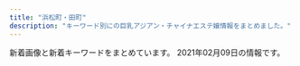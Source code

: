 ```yaml
---
title: "浜松町・田町"
description: "キーワード別にの巨乳アジアン・チャイナエステ嬢情報をまとめました。"
---
```


新着画像と新着キーワードをまとめています。
2021年02月09日の情報です。

<DmmAffiliateIns />
<KeywordTable
  shops={
    [
    {
        "img_links": [
            "http://tamachi-en.link/images/top.jpg",
            "http://tamachi-en.link/images/g4.jpg",
            "http://tamachi-en.link/images/g0.jpg",
            "http://tamachi-en.link/images/mobile.png",
            "http://tamachi-en.link/images/g3.jpg",
            "http://tamachi-en.link/images/new1.jpg",
            "http://tamachi-en.link/images/zi_link.png",
            "http://tamachi-en.link/images/g5.jpg",
            "http://tamachi-en.link/images/g1.jpg",
            "http://tamachi-en.link/images/zi_staff.png",
            "http://tamachi-en.link/images/g2.jpg",
            "http://tamachi-en.link/images/g6.jpg",
            "http://tamachi-en.link/images/g8.jpg"
        ],
        "name": "\u7e01",
        "keywords": {
            "C": 15
        },
        "station": "JR\u7530\u753a\u99c5\u6771\u53e3",
        "url": "http://tamachi-en.link/"
    },
    {
        "name": "\u3057\u3042\u308f\u305b\uff5eSHIAWASE\uff5e",
        "url": "http://shiawase.mssg.jp/",
        "img_links": [
            "http://shiawase.mssg.jp/images/system/syatem_301.jpg",
            "http://shiawase.mssg.jp/images/staff_image/staff_d05a.jpg",
            "http://shiawase.mssg.jp/images/staff/sta_010.jpg",
            "http://shiawase.mssg.jp/images/staff_one/staff_one_04.jpg",
            "http://shiawase.mssg.jp/images/staff/sta_0z8.jpg",
            "http://shiawase.mssg.jp/images/staff_image/staff_d03.jpg",
            "http://shiawase.mssg.jp/images/top/top_04.jpg",
            "http://shiawase.mssg.jp/images/staff_image/staff_d04.jpg",
            "http://shiawase.mssg.jp/images/staff_image/staff_d01a.jpg",
            "http://shiawase.mssg.jp/images/staff/sta_0z9.jpg",
            "http://shiawase.mssg.jp/images/top/top_08.png",
            "http://shiawase.mssg.jp/images/staff_image/staff_d04c.jpg",
            "http://shiawase.mssg.jp/images/staff_image/staff_d01b.jpg",
            "http://shiawase.mssg.jp/images/staff_one/staff_one_02.jpg",
            "http://shiawase.mssg.jp/images/staff_image/staff_d07.jpg",
            "http://shiawase.mssg.jp/images/home/index_04.jpg",
            "http://shiawase.mssg.jp/images/gallery/gallery_104.jpg",
            "http://shiawase.mssg.jp/images/staff_one/staff_one_03.jpg",
            "http://shiawase.mssg.jp/images/staff/sta_023.jpg",
            "http://shiawase.mssg.jp/images/gallery/gallery_01.jpg",
            "http://shiawase.mssg.jp/images/top/top_02.jpg",
            "http://shiawase.mssg.jp/images/top/top_06.jpg",
            "http://shiawase.mssg.jp/images/staff/sta_0z12.jpg",
            "http://shiawase.mssg.jp/images/top/top_01.jpg",
            "http://shiawase.mssg.jp/images/home/index_page_top.jpg",
            "http://shiawase.mssg.jp/images/home/QR.png",
            "http://shiawase.mssg.jp/images/staff/sta_08.jpg",
            "http://shiawase.mssg.jp/images/gallery/gallery_103.jpg",
            "http://shiawase.mssg.jp/images/staff_image/staff_d02.jpg",
            "http://shiawase.mssg.jp/images/top/top_03.jpg",
            "http://shiawase.mssg.jp/images/staff_image/staff_d05b.jpg",
            "http://shiawase.mssg.jp/images/staff_image/staff_d06.jpg",
            "http://shiawase.mssg.jp/images/staff_one/staff_one_top.jpg",
            "http://shiawase.mssg.jp/images/gallery/gallery_401.jpg",
            "http://shiawase.mssg.jp/images/gallery/gallery_402.jpg",
            "http://shiawase.mssg.jp/images/gallery/gallery_top.jpg",
            "http://shiawase.mssg.jp/images/staff/sta_021.jpg",
            "http://shiawase.mssg.jp/images/staff_one/staff_one_08.png",
            "http://shiawase.mssg.jp/images/staff_image/staff_d02b.jpg",
            "http://shiawase.mssg.jp/images/staff/staff_top.jpg",
            "http://shiawase.mssg.jp/images/system/syatem_303.jpg",
            "http://shiawase.mssg.jp/images/gallery/gallery_403.jpg",
            "http://shiawase.mssg.jp/images/home/top_qp.jpg",
            "http://shiawase.mssg.jp/images/system/syatem_302.jpg",
            "http://shiawase.mssg.jp/images/staff_one/staff_one_05.jpg",
            "http://shiawase.mssg.jp/images/staff/sta_01.jpg",
            "http://shiawase.mssg.jp/images/staff_one/staff_one_01.jpg",
            "http://shiawase.mssg.jp/images/staff/sta_0z2.jpg",
            "http://shiawase.mssg.jp/images/staff/sta_0z4.jpg",
            "http://shiawase.mssg.jp/images/staff_one/staff_one_07.png",
            "http://shiawase.mssg.jp/images/gallery/gallery_404.jpg",
            "http://shiawase.mssg.jp/images/staff_image/staff_d04b.jpg",
            "http://shiawase.mssg.jp/images/staff/sta_03.jpg",
            "http://shiawase.mssg.jp/images/home/index_qup.jpg",
            "http://shiawase.mssg.jp/images/home/index_tel.jpg",
            "http://shiawase.mssg.jp/images/staff/sta_04.jpg",
            "http://shiawase.mssg.jp/images/home/index_03.jpg",
            "http://shiawase.mssg.jp/images/gallery/gallery_101.jpg",
            "http://shiawase.mssg.jp/images/top/top_05.jpg",
            "http://shiawase.mssg.jp/images/gallery/gallery_102.jpg"
        ],
        "station": "JR\u7530\u753a\u99c5\u897f\u53e3",
        "keywords": {}
    },
    {
        "img_links": [
            "https://aroma-queen.work/images/st/st_four1.jpg",
            "https://aroma-queen.work/images/st/st_aigo.jpg",
            "https://aroma-queen.work/images/st/st_10_2.jpg",
            "https://aroma-queen.work/images/st/st_ou_3.jpg",
            "https://aroma-queen.work/images/st/st_saya_1.jpg",
            "https://aroma-queen.work/images/st/st_5_1.jpg",
            "https://aroma-queen.work/images/st/st_emi_2.jpg",
            "https://aroma-queen.work/images/st/st_nina_3.jpg",
            "https://aroma-queen.work/images/st/st_18.jpg",
            "https://aroma-queen.work/images/st/st_hara3.jpg",
            "https://aroma-queen.work/images/st/st_kaori_1.jpg",
            "https://aroma-queen.work/images/st/st_sasa_3.jpg",
            "https://aroma-queen.work/images/st/st_nuna.jpg",
            "https://aroma-queen.work/images/st/st_nori.jpg",
            "https://aroma-queen.work/images/st/st_yuri_4.jpg",
            "https://aroma-queen.work/images/st/st_ou_1.jpg",
            "https://aroma-queen.work/images/st/st_dan_2.jpg",
            "https://aroma-queen.work/images/st/st_jasmine_1.jpg",
            "https://aroma-queen.work/images/st/st_joy_2.jpg",
            "https://aroma-queen.work/images/st/st_nuna3.jpg",
            "https://aroma-queen.work/images/st/st_ai_2.jpg",
            "https://aroma-queen.work/images/st/st_rinda_2.jpg",
            "https://aroma-queen.work/images/st/st_joy.jpg",
            "https://aroma-queen.work/images/st/st_bibi.jpg",
            "https://aroma-queen.work/images/st/st_hana_2.jpg",
            "https://aroma-queen.work/images/st/st_rei_3.jpg",
            "https://aroma-queen.work/images/st/st_shizuka_1.jpg",
            "https://aroma-queen.work/images/st/st_ai.jpg",
            "https://aroma-queen.work/images/st/st_pink_3.jpg",
            "https://aroma-queen.work/images/st/st_ami_2.jpg",
            "https://aroma-queen.work/images/st/st_rinda_6.jpg",
            "https://aroma-queen.work/images/top2.png",
            "https://aroma-queen.work/images/st/st_aya.jpg",
            "https://aroma-queen.work/images/st/st_mimi_1.jpg",
            "https://aroma-queen.work/images/st/st_rena_2.jpg",
            "https://aroma-queen.work/images/st/st_16_1.jpg",
            "https://aroma-queen.work/images/st/st_mayumi_1.jpg",
            "https://aroma-queen.work/images/st/st_maya_1.jpg",
            "https://aroma-queen.work/images/st/st_14_1.jpg",
            "https://aroma-queen.work/images/st/st_17_2.jpg",
            "https://aroma-queen.work/images/st/st_aya_1.jpg",
            "https://aroma-queen.work/images/st/st_sayuri_2.jpg",
            "https://aroma-queen.work/images/st/st_koy_2.jpg",
            "https://aroma-queen.work/images/st/st_anan.jpg",
            "https://aroma-queen.work/images/st/st_koko.jpg",
            "https://aroma-queen.work/images/st/st_19.jpg",
            "https://aroma-queen.work/images/st/st_ou_2.jpg",
            "https://aroma-queen.work/images/st/st_jenny.jpg",
            "https://aroma-queen.work/images/st/st_yuyu.jpg",
            "https://aroma-queen.work/images/st/st_rinda_1.jpg",
            "https://aroma-queen.work/images/st/st_emi.jpg",
            "https://aroma-queen.work/images/st/st_sayuri_1.jpg",
            "https://aroma-queen.work/images/st/st_koko_1.jpg",
            "https://aroma-queen.work/images/st/st_jj_1.jpg",
            "https://aroma-queen.work/images/st/st_nami_1.jpg",
            "https://aroma-queen.work/images/st/st_coco_1.jpg",
            "https://aroma-queen.work/images/st/st_5_3.jpg",
            "https://aroma-queen.work/images/st/st_aiko_2.jpg",
            "https://aroma-queen.work/images/st/st_kou1.jpg",
            "https://aroma-queen.work/images/st/st_angel_2.jpg",
            "https://aroma-queen.work/images/st/st_minto_1.jpg",
            "https://aroma-queen.work/images/st/st_kei.jpg",
            "https://aroma-queen.work/images/st/st_rei_1.jpg",
            "https://aroma-queen.work/images/st/st_huxa.jpg",
            "https://aroma-queen.work/images/st/st_chiba_4.jpg",
            "https://aroma-queen.work/images/st/st_20.jpg",
            "https://aroma-queen.work/images/st/st_mirror_3.jpg",
            "https://aroma-queen.work/images/st/st_joy_1.jpg",
            "https://aroma-queen.work/images/st/st_yuri_2.jpg",
            "https://aroma-queen.work/images/st/st_kou2.jpg",
            "https://aroma-queen.work/images/st/st_angel_3.jpg",
            "https://aroma-queen.work/images/st/st_7_1.jpg",
            "https://aroma-queen.work/images/st/st_emi_1.jpg",
            "https://aroma-queen.work/images/st/st_party_2.jpg",
            "https://aroma-queen.work/images/st/st_min_4.jpg",
            "https://aroma-queen.work/images/st/st_mai_1.jpg",
            "https://aroma-queen.work/images/st/st_21.jpg",
            "https://aroma-queen.work/images/st/st_get_3.jpg",
            "https://aroma-queen.work/images/st/st_honey_1.jpg",
            "https://aroma-queen.work/images/st/st_yuri_3.jpg",
            "https://aroma-queen.work/images/st/st_17.jpg",
            "https://aroma-queen.work/images/st/st_bibi_2.jpg",
            "https://aroma-queen.work/images/st/st_yuri.jpg",
            "https://aroma-queen.work/images/st/st_hana_1.jpg",
            "https://aroma-queen.work/images/top.png",
            "https://aroma-queen.work/images/st/st_risa_1.jpg",
            "https://aroma-queen.work/images/st/st_kaori_2.jpg",
            "https://aroma-queen.work/images/st/st_pink_2.jpg",
            "https://aroma-queen.work/images/st/st_ai1.jpg",
            "https://aroma-queen.work/images/st/st_eri.jpg",
            "https://aroma-queen.work/images/top_campaign_spring.jpg",
            "https://aroma-queen.work/images/week_campaign.jpg",
            "https://aroma-queen.work/images/top_campaign_dec.jpg",
            "https://aroma-queen.work/images/st/st_pink_1.jpg",
            "https://aroma-queen.work/images/st/st_nana_1.jpg",
            "https://aroma-queen.work/images/st/st_nan.jpg",
            "https://aroma-queen.work/images/st/st_sakura_1.jpg",
            "https://aroma-queen.work/images/st/st_kiki2.jpg",
            "https://aroma-queen.work/images/st/st_chiba_1.jpg",
            "https://aroma-queen.work/images/st/st_25.jpg",
            "https://aroma-queen.work/images/st/st_min_2.jpg",
            "https://aroma-queen.work/images/st/st_mayumi_2.jpg",
            "https://aroma-queen.work/images/st/st_get_1.jpg",
            "https://aroma-queen.work/images/st/st_gei.jpg",
            "https://aroma-queen.work/images/st/st_bibi_1.jpg",
            "https://aroma-queen.work/images/st/st_kiki_1.jpg",
            "https://aroma-queen.work/images/st/st_ryuu_2.jpg",
            "https://aroma-queen.work/images/st/st_lucy_3.jpg",
            "https://aroma-queen.work/images/st/st_ai_1.jpg",
            "https://aroma-queen.work/images/st/st_coco_2.jpg",
            "https://aroma-queen.work/images/st/st_5_2.jpg",
            "https://aroma-queen.work/images/st/st_cindy.jpg",
            "https://aroma-queen.work/images/st/st_mirror_2.jpg",
            "https://aroma-queen.work/images/st/st_cake_1.jpg",
            "https://aroma-queen.work/images/st/st_hara.jpg",
            "https://aroma-queen.work/images/st/st_13.jpg",
            "https://aroma-queen.work/images/st/st_chiba_2.jpg",
            "https://aroma-queen.work/images/st/st_17_1.jpg",
            "https://aroma-queen.work/images/st/st_10_1.jpg",
            "https://aroma-queen.work/images/st/st_dan_1.jpg",
            "https://aroma-queen.work/images/st/st_saya_0.jpg",
            "https://aroma-queen.work/images/st/st_.jpg",
            "https://aroma-queen.work/images/st/st_joy_3.jpg",
            "https://aroma-queen.work/images/st/st_aiko_1.jpg",
            "https://aroma-queen.work/images/st/st_22.jpg",
            "https://aroma-queen.work/images/st/st_jenny2.jpg",
            "https://aroma-queen.work/images/st/st_rei_2.jpg",
            "https://aroma-queen.work/images/st/st_jerry.jpg",
            "https://aroma-queen.work/images/st/st_rei.jpg",
            "https://aroma-queen.work/images/st/st_sofea_2.jpg"
        ],
        "url": "https://aroma-queen.work/",
        "station": "JR\u65b0\u6a4b\u99c5\u70cf\u68ee\u53e3",
        "name": "Aroma Coco8",
        "keywords": {
            "\u30bb\u30af\u30b7\u30fc": 1,
            "F": 1,
            "\u4e73": 2,
            "E": 7,
            "\u80f8": 2,
            "D": 9
        }
    },
    {
        "station": "JR\u7530\u753a\u99c5\u4e09\u7530\u53e3",
        "url": "http://body-heal.net/",
        "name": "Tami",
        "img_links": [
            "http://body-heal.net/images/access/01.jpg",
            "http://body-heal.net/images/access/03.jpg",
            "http://body-heal.net/images/show.jpg",
            "http://body-heal.net/images/access/02.jpg",
            "http://body-heal.net/staffPhoto/b20190218130854.jpg",
            "http://body-heal.net/staffPhoto/b20180926231950.jpg",
            "http://body-heal.net/images/store/04.jpg",
            "http://body-heal.net/staffPhoto/b20190120201033.jpg",
            "http://body-heal.net/staffPhoto/b20190608222039.jpg",
            "http://body-heal.net/images/store/05.jpg",
            "http://body-heal.net/images/store/06.jpg",
            "http://body-heal.net/images/access/05.jpg",
            "http://body-heal.net/staffPhoto/b20190608220420.jpg",
            "http://body-heal.net/staffPhoto/b20190117105438.jpg",
            "http://body-heal.net/js/sliderLine/slide_next.png",
            "http://body-heal.net/images/store/01.jpg",
            "http://body-heal.net/js/sliderLine/slide_prev.png",
            "http://body-heal.net/images/access/04.jpg",
            "http://body-heal.net/uploadfiles/images/campaignBodyHealNet.jpg",
            "http://body-heal.net/staffPhoto/b20180721035111.jpg"
        ],
        "keywords": {
            "E": 6,
            "87": 6,
            "85": 4,
            "88": 10,
            "84": 4
        }
    },
    {
        "station": "JR\u6d5c\u677e\u753a\u99c5\u5357\u53e3",
        "keywords": {},
        "img_links": [
            "http://yukizhouse00.web.fc2.com/images/slider/slid2.jpg",
            "http://yukizhouse00.web.fc2.com/images/slider/slid1.jpg",
            "http://yukizhouse00.web.fc2.com/images/portfolio/work-1.jpg",
            "http://yukizhouse00.web.fc2.com/images/portfolio/work-2.jpg",
            "http://yukizhouse00.web.fc2.com/images/portfolio/work-6.jpg",
            "http://yukizhouse00.web.fc2.com/images/portfolio/work-3.jpg",
            "http://yukizhouse00.web.fc2.com/images/portfolio/work-4.jpg",
            "http://yukizhouse00.web.fc2.com/images/portfolio/work-5.jpg"
        ],
        "name": "Yuki\u2019s House",
        "url": "http://yukizhouse00.web.fc2.com/"
    },
    {
        "name": "\u6625\u306e\u5bb6",
        "img_links": [
            "http://www.k-harunoie.info/imge/staff_t.jpg",
            "http://www.k-harunoie.info/imge/service2.jpg",
            "http://www.k-harunoie.info/imge/p-5.jpg",
            "http://www.k-harunoie.info/imge/service3.jpg",
            "http://www.k-harunoie.info/imge/s1.png",
            "http://www.k-harunoie.info/imge/sys.png",
            "http://www.k-harunoie.info/imge/s0.png",
            "http://www.k-harunoie.info/imge/botton.jpg",
            "http://www.k-harunoie.info/imge/p-2.jpg",
            "http://www.k-harunoie.info/imge/p-1.jpg",
            "http://www.k-harunoie.info/imge/p-4.jpg",
            "http://www.k-harunoie.info/imge/tel.png",
            "http://www.k-harunoie.info/imge/service1.jpg",
            "http://www.k-harunoie.info/imge/interior_t.jpg",
            "http://www.k-harunoie.info/imge/int2.png",
            "http://www.k-harunoie.info/imge/ta.png"
        ],
        "station": "JR\u7530\u753a\u99c5\u6771\u53e3",
        "keywords": {},
        "url": "http://www.k-harunoie.info/"
    },
    {
        "img_links": [
            "http://www.es-tokyo.link/images/30.jpg",
            "http://www.es-tokyo.link/images/s1.png",
            "http://www.es-tokyo.link/images/19.jpg",
            "http://www.es-tokyo.link/img/miwa1.jpg",
            "http://www.es-tokyo.link/images/mobile.jpg",
            "http://www.es-tokyo.link/images/head.jpg",
            "http://www.es-tokyo.link/img/momoko1.jpg",
            "http://www.es-tokyo.link/images/b3.jpg",
            "http://www.es-tokyo.link/images/tel.jpg",
            "http://www.es-tokyo.link/img/yui1.jpg",
            "http://www.es-tokyo.link/images/b2.jpg",
            "http://www.es-tokyo.link/img/hikari1.jpg",
            "http://www.es-tokyo.link/images/31.jpg",
            "http://www.es-tokyo.link/images/5.jpg",
            "http://www.es-tokyo.link/images/27.jpg",
            "http://www.es-tokyo.link/images/sys2.jpg",
            "http://www.es-tokyo.link/images/int2.jpg",
            "http://www.es-tokyo.link/images/staff_t.jpg",
            "http://www.es-tokyo.link/images/b1.jpg",
            "http://www.es-tokyo.link/img/kaori1.jpg",
            "http://www.es-tokyo.link/images/news.jpg",
            "http://www.es-tokyo.link/images/22.jpg",
            "http://www.es-tokyo.link/img/emili1.jpg",
            "http://www.es-tokyo.link/images/9.jpg",
            "http://www.es-tokyo.link/img/suzu1.jpg",
            "http://www.es-tokyo.link/images/3.jpg",
            "http://www.es-tokyo.link/images/25.jpg",
            "http://www.es-tokyo.link/img/rin1.jpg",
            "http://www.es-tokyo.link/img/erin1.jpg",
            "http://www.es-tokyo.link/img/ami1.jpg",
            "http://www.es-tokyo.link/images/28.jpg",
            "http://www.es-tokyo.link/images/newface.jpg",
            "http://www.es-tokyo.link/images/interior_t.jpg",
            "http://www.es-tokyo.link/images/sys1.jpg",
            "http://www.es-tokyo.link/images/23.jpg",
            "http://www.es-tokyo.link/img/mayu1.jpg",
            "http://www.es-tokyo.link/images/32.jpg",
            "http://www.es-tokyo.link/img/izumi2.jpg",
            "http://www.es-tokyo.link/img/minami1.jpg",
            "http://www.es-tokyo.link/img/erin2.jpg",
            "http://www.es-tokyo.link/images/24.jpg",
            "http://www.es-tokyo.link/images/20.jpg",
            "http://www.es-tokyo.link/img/naomi1.jpg",
            "http://www.es-tokyo.link/img/minami2.jpg",
            "http://www.es-tokyo.link/images/int1.jpg",
            "http://www.es-tokyo.link/img/izumi1.jpg"
        ],
        "station": "JR\u6d5c\u677e\u753a\u99c5\u5357\u53e3",
        "url": "http://www.es-tokyo.link",
        "keywords": {},
        "name": "Pandora*\u30d1\u30f3\u30c9\u30e9"
    },
    {
        "url": "https://hamamatsucho-esthe.work/",
        "keywords": {
            "F": 12,
            "E": 6,
            "C": 12
        },
        "station": "JR\u6d5c\u677e\u753a\u99c5\u5317\u53e3",
        "name": "Artemis",
        "img_links": [
            "https://hamamatsucho-esthe.work/2020/11/06/momo-s1.jpg",
            "https://hamamatsucho-esthe.work/menu/blog.png",
            "https://hamamatsucho-esthe.work/staff/riko-s1.jpg",
            "https://hamamatsucho-esthe.work/2019/05/25/koko-s1.jpg",
            "https://hamamatsucho-esthe.work/room/2-l.jpg",
            "https://hamamatsucho-esthe.work/room/esthe1.jpg",
            "https://hamamatsucho-esthe.work/staff/momo-s1.jpg",
            "https://hamamatsucho-esthe.work/icon/line.png",
            "https://hamamatsucho-esthe.work/images/main1.jpg",
            "https://hamamatsucho-esthe.work/icon/facebook.png",
            "https://hamamatsucho-esthe.work/room/esthe3.jpg",
            "https://hamamatsucho-esthe.work/staff/nanami-s1.jpg",
            "https://hamamatsucho-esthe.work/2019/06/14/riri-s1.jpg",
            "https://hamamatsucho-esthe.work/images/flower.png",
            "https://hamamatsucho-esthe.work/menu/friend.png",
            "https://hamamatsucho-esthe.work/2018/11/09/kana-s1.jpg",
            "https://hamamatsucho-esthe.work/2018/09/10/misa-s1.jpg",
            "https://hamamatsucho-esthe.work/staff/momo-l1.jpg",
            "https://hamamatsucho-esthe.work/menu/gallery.png",
            "https://hamamatsucho-esthe.work/room/esthe2.jpg",
            "https://hamamatsucho-esthe.work/room/1-l.jpg",
            "https://hamamatsucho-esthe.work/button/staff.png",
            "https://hamamatsucho-esthe.work/images/qrcode.png",
            "https://hamamatsucho-esthe.work/2018/09/10/sora-s1.jpg",
            "https://hamamatsucho-esthe.work/staff/yuki-s1.jpg",
            "https://hamamatsucho-esthe.work/2020/07/30/maki-s1.jpg",
            "https://hamamatsucho-esthe.work/button/home.png",
            "https://hamamatsucho-esthe.work/images/main-sp.jpg",
            "https://hamamatsucho-esthe.work/2020/01/05/yuki-s1.jpg",
            "https://hamamatsucho-esthe.work/room/3-s.jpg",
            "https://hamamatsucho-esthe.work/icon/google_plus.png",
            "https://hamamatsucho-esthe.work/images/footer-l.png",
            "https://hamamatsucho-esthe.work/2018/12/26/sayaka-s1.jpg",
            "https://hamamatsucho-esthe.work/2019/01/14/emi-s1.jpg",
            "https://hamamatsucho-esthe.work/room/4-l.jpg",
            "https://hamamatsucho-esthe.work/staff/nanami-l1.jpg",
            "https://hamamatsucho-esthe.work/room/3-l.jpg",
            "https://hamamatsucho-esthe.work/button/blog.png",
            "https://hamamatsucho-esthe.work/icon/twitter.png",
            "https://hamamatsucho-esthe.work/menu/info.png",
            "https://hamamatsucho-esthe.work/room/1-s.jpg",
            "https://hamamatsucho-esthe.work/2019/05/25/riko-s1.jpg",
            "https://hamamatsucho-esthe.work/images/footer-r.png",
            "https://hamamatsucho-esthe.work/room/4-s.jpg",
            "https://hamamatsucho-esthe.work/staff/maki-s1.jpg",
            "https://hamamatsucho-esthe.work/staff/sora-l1.jpg",
            "https://hamamatsucho-esthe.work/room/2-s.jpg",
            "https://hamamatsucho-esthe.work/staff/sora-s1.jpg",
            "https://hamamatsucho-esthe.work/2019/11/05/nanami-s1.jpg",
            "https://hamamatsucho-esthe.work/staff/yuki-l1.jpg",
            "https://hamamatsucho-esthe.work/menu/home.png",
            "https://hamamatsucho-esthe.work/staff/maki-l1.jpg",
            "https://hamamatsucho-esthe.work/images/clear.png"
        ]
    },
    {
        "keywords": {},
        "station": "JR\u65b0\u6a4b\u99c5\u70cf\u68ee\u53e3",
        "url": "http://kokoro-spa.info/",
        "name": "\u672a\u6765",
        "img_links": [
            "http://kokoro-spa.info/img/pickup.jpg",
            "http://kokoro-spa.info/img/ttl_info.png",
            "http://kokoro-spa.info/img/shop/kanban.jpg",
            "http://kokoro-spa.info/img/shop/no-pic.jpg",
            "http://kokoro-spa.info/img/ttl_news.png",
            "http://kokoro-spa.info/img/qrcode.png",
            "http://kokoro-spa.info/img/slider/2.jpg"
        ]
    },
    {
        "keywords": {},
        "name": "\u862d \u990a\u8eab\u9928",
        "url": "http://heal-arm.com/",
        "img_links": [
            "http://heal-arm.com/media/sites/6/2020/05/4.jpg",
            "http://heal-arm.com/media/sites/6/2020/12/1.jpg",
            "http://heal-arm.com/media/sites/6/2020/05/favicon.png",
            "http://heal-arm.com/media/sites/6/2020/05/1-1.jpg",
            "http://heal-arm.com/media/sites/6/elementor/thumbs/favicon-p04pr4k6jngsiakzwccm2bkknysbm22i953lrof2dk.png",
            "http://heal-arm.com/media/sites/6/2020/05/1.jpg",
            "http://heal-arm.com/media/sites/6/2020/05/3-1.jpg",
            "http://heal-arm.com/media/sites/6/2021/01/5569E868-7ACE-4BF2-9F7C-D9B6DD8BCB4A.jpeg",
            "http://heal-arm.com/media/sites/6/2021/01/5569E868-7ACE-4BF2-9F7C-D9B6DD8BCB4A-225x300.jpeg",
            "http://heal-arm.com/media/sites/6/2020/05/2.jpg",
            "http://heal-arm.com/media/sites/6/2020/05/3.jpg",
            "http://heal-arm.com/media/sites/6/2020/05/2-1.jpg"
        ],
        "station": "JR\u65b0\u6a4b\u99c5\u65e5\u6bd4\u8c37\u53e3"
    },
    {
        "url": "https://www.meedeemassage.com/",
        "img_links": [
            "https://static.wixstatic.com/media/096f64_74d971185d704fdc84b70e0c1b3fad87~mv2.png",
            "https://static.wixstatic.com/media/096f64_8257be981a5140629dd93b0518612408~mv2.png",
            "https://static.wixstatic.com/media/ff29a7_996c77cb89cc4012a35bb0813c645fdf~mv2.jpg",
            "https://static.wixstatic.com/media/096f64_52d4813cc07e460bb6afbcc198483fb5~mv2.jpg",
            "https://static.wixstatic.com/media/ff29a7_d6b424065e3946fc8a31bd093d286366~mv2.jpg",
            "https://static.wixstatic.com/media/ff29a7_d9f852b350a141b1ae8d7d80ce91ecfa~mv2.jpg",
            "https://static.wixstatic.com/media/096f64_86555ca80ef14b6ebdbbf7aa72a380fc~mv2.jpg",
            "https://static.wixstatic.com/media/096f64_f44509cd762744dc939f70f318a6882b~mv2.jpg",
            "https://static.wixstatic.com/media/ff29a7_5a71cab9e560455a86a69dee65e387e6~mv2.jpg",
            "https://static.wixstatic.com/media/ff29a7_47d81575374144dda595a587847070b9~mv2.jpg",
            "https://static.wixstatic.com/media/096f64_9dd53b8d3bbc46b7a5d8f8f9f83f67c0~mv2.jpg",
            "https://static.wixstatic.com/media/096f64_10d0713f8b274a5b8f6b2944f7fee791~mv2.jpg"
        ],
        "name": "\u30df\u30fc\u30c7\u30a3\u30fc",
        "station": "JR\u65b0\u6a4b\u99c5\u65e5\u6bd4\u8c37\u53e3",
        "keywords": {}
    },
    {
        "keywords": {
            "D": 32,
            "E": 12,
            "C": 16
        },
        "station": "JR\u6d5c\u677e\u753a\u99c5\u5317\u53e3",
        "img_links": [
            "https://hamamatsucho-mensesthe.net/wp/images/mensesthe.jpg",
            "https://hamamatsucho-mensesthe.net/wp/wp-content/uploads/2020/09/rin.jpg",
            "https://hamamatsucho-mensesthe.net/wp/wp-content/uploads/2020/11/urara.jpg",
            "https://hamamatsucho-mensesthe.net/wp/wp-content/uploads/2020/01/mitsuki.jpg",
            "https://hamamatsucho-mensesthe.net/wp/wp-content/uploads/2020/01/misaki-l2.jpg",
            "https://hamamatsucho-mensesthe.net/room/room-l5.jpg",
            "https://hamamatsucho-mensesthe.net/wp/icon/line.png",
            "https://hamamatsucho-mensesthe.net/staff/top/yuna-s1.jpg",
            "https://hamamatsucho-mensesthe.net/wp/icon/facebook.png",
            "https://hamamatsucho-mensesthe.net/room/room-l4.jpg",
            "https://hamamatsucho-mensesthe.net/staff/top/mitsuki-s1.jpg",
            "https://hamamatsucho-mensesthe.net/wp/wp-content/uploads/2019/10/eri-150x150.jpg",
            "https://hamamatsucho-mensesthe.net/wp/wp-content/uploads/2019/05/rin-150x150.jpg",
            "https://hamamatsucho-mensesthe.net/room/room-l3.jpg",
            "https://hamamatsucho-mensesthe.net/wp/icon/twitter.png",
            "https://hamamatsucho-mensesthe.net/images/clear.png",
            "https://hamamatsucho-mensesthe.net/wp/wp-content/uploads/2020/02/stand-by.jpg",
            "https://hamamatsucho-mensesthe.net/room/room-l2.jpg",
            "https://hamamatsucho-mensesthe.net/wp/images/top2.jpg",
            "https://hamamatsucho-mensesthe.net/images/footer-l.png",
            "https://hamamatsucho-mensesthe.net/icon/line.png",
            "https://hamamatsucho-mensesthe.net/wp/wp-content/uploads/2020/01/nao.jpg",
            "https://hamamatsucho-mensesthe.net/wp/wp-content/uploads/2019/07/587590BB-96D0-4887-BE26-3B1413FF7283-150x150.jpeg",
            "https://hamamatsucho-mensesthe.net/wp/images/top1.jpg",
            "https://hamamatsucho-mensesthe.net/staff/top/miyu-s1.jpg",
            "https://hamamatsucho-mensesthe.net/link/mens-esthe.png",
            "https://hamamatsucho-mensesthe.net/staff/top/nao-s1.jpg",
            "https://hamamatsucho-mensesthe.net/wp/wp-content/uploads/2020/02/1714CAA8-3D57-4009-AB72-F5A8E6B60310.jpeg",
            "https://hamamatsucho-mensesthe.net/room/room-l6.jpg",
            "https://hamamatsucho-mensesthe.net/wp/images/clear.png",
            "https://hamamatsucho-mensesthe.net/wp/icon/google_plus.png",
            "https://hamamatsucho-mensesthe.net/wp/wp-content/uploads/2019/07/0677E994-1DBF-4E0E-AB70-7CA5C034B140-150x150.jpeg",
            "https://hamamatsucho-mensesthe.net/staff/top/ayaka-s1.jpg",
            "https://hamamatsucho-mensesthe.net/icon/google_plus.png",
            "https://hamamatsucho-mensesthe.net/wp/wp-content/uploads/2021/01/yuna.jpg",
            "https://hamamatsucho-mensesthe.net/wp/wp-content/uploads/2020/01/emi-l1.jpg",
            "https://hamamatsucho-mensesthe.net/icon/facebook.png",
            "https://hamamatsucho-mensesthe.net/staff/top/rin-s1.jpg",
            "https://hamamatsucho-mensesthe.net/staff/top/aki-s1.jpg",
            "https://hamamatsucho-mensesthe.net/images/flower.png",
            "https://hamamatsucho-mensesthe.net/images/footer-r.png",
            "https://hamamatsucho-mensesthe.net/wp/wp-content/uploads/2020/10/aki-150x150.jpg",
            "https://hamamatsucho-mensesthe.net/wp/images/top3.jpg",
            "https://hamamatsucho-mensesthe.net/staff/top/emi-s1.jpg",
            "https://hamamatsucho-mensesthe.net/room/room-l1.jpg",
            "https://hamamatsucho-mensesthe.net/icon/twitter.png",
            "https://hamamatsucho-mensesthe.net/wp/wp-content/uploads/2020/08/ayaka.jpg"
        ],
        "name": "SERA",
        "url": "https://hamamatsucho-mensesthe.net/"
    },
    {
        "station": "JR\u65b0\u6a4b\u99c5\u70cf\u68ee\u53e3",
        "keywords": {},
        "name": "\u30a2\u30ea\u30b9 Aroma \u65b0\u6a4b\u5e97",
        "img_links": [
            "http://romantic-est.com/images/con02.jpg",
            "http://romantic-est.com/images/cg021.jpg",
            "http://romantic-est.com/images/cg031.jpg",
            "http://romantic-est.com/images/cg05.jpg",
            "http://romantic-est.com/images/con03.jpg",
            "http://romantic-est.com/images/cg04.jpg",
            "http://romantic-est.com/images/mainvisual_02_s.jpg",
            "http://romantic-est.com/images/cg02.jpg",
            "http://romantic-est.com/images/sys02.jpg",
            "http://romantic-est.com/images/mainvisual_01.jpg",
            "http://romantic-est.com/images/mainvisual_02.jpg",
            "http://romantic-est.com/images/sw_tel.png",
            "http://romantic-est.com/images/sys01.jpg",
            "http://romantic-est.com/images/cg03.jpg",
            "http://romantic-est.com/images/cg032.jpg",
            "http://romantic-est.com/images/sw_home.png",
            "http://romantic-est.com/images/cg06.jpg",
            "http://romantic-est.com/images/req_03.jpg",
            "http://romantic-est.com/images/cg01.jpg",
            "http://romantic-est.com/images/trigger.jpg",
            "http://romantic-est.com/images/cg041.jpg",
            "http://romantic-est.com/images/head_therapist.jpg",
            "http://romantic-est.com/images/head_interior.jpg",
            "http://romantic-est.com/images/con01.jpg",
            "http://romantic-est.com/images/mainvisual_01_s.jpg",
            "http://romantic-est.com/images/sys03.jpg",
            "http://romantic-est.com/images/cg011.jpg",
            "http://romantic-est.com/images/icon_new.png"
        ],
        "url": "http://romantic-est.com/"
    },
    {
        "name": "\u5e78\u305b\u306e\u6642\u9593",
        "url": "http://www.shiawasenojikan.esjp.info/",
        "station": "JR\u65b0\u6a4b\u99c5\u65e5\u6bd4\u8c37\u53e3",
        "keywords": {
            "87": 3,
            "D": 5,
            "86": 1,
            "88": 1
        },
        "img_links": [
            "http://www.shiawasenojikan.esjp.info/images/sys1.jpg",
            "http://www.shiawasenojikan.esjp.info/images/sys2.jpg",
            "http://www.shiawasenojikan.esjp.info/images/mobile.jpg",
            "http://www.shiawasenojikan.esjp.info/images/tel.jpg",
            "http://www.shiawasenojikan.esjp.info/images/int2.jpg",
            "http://www.shiawasenojikan.esjp.info/images/interior_t.jpg",
            "http://www.shiawasenojikan.esjp.info/files/001.jpg",
            "http://www.shiawasenojikan.esjp.info/images/link_t.jpg",
            "http://www.shiawasenojikan.esjp.info/images/news.jpg",
            "http://www.shiawasenojikan.esjp.info/files/015.jpg",
            "http://www.shiawasenojikan.esjp.info/images/head.jpg",
            "http://www.shiawasenojikan.esjp.info/images/staff_t.jpg",
            "http://www.shiawasenojikan.esjp.info/files/010.jpg",
            "http://www.shiawasenojikan.esjp.info/files/009.jpg",
            "http://www.shiawasenojikan.esjp.info/files/003.jpg"
        ]
    },
    {
        "img_links": [
            "https://minazuki-tokyo.com/wp-content/uploads/2020/11/news06-200x200.png",
            "https://minazuki-tokyo.com/wp-content/uploads/2020/11/sub03_p.png",
            "https://minazuki-tokyo.com/wp-content/uploads/2020/11/staff1.png",
            "https://minazuki-tokyo.com/wp-content/uploads/2020/12/add2.png",
            "https://minazuki-tokyo.com/wp-content/uploads/2020/11/news07-640x348.png",
            "https://minazuki-tokyo.com/wp-content/uploads/2020/11/staff5-200x200.png",
            "https://minazuki-tokyo.com/wp-content/uploads/2020/11/news05-390x195.png",
            "https://minazuki-tokyo.com/wp-content/uploads/2020/11/staff3-200x200.png",
            "https://minazuki-tokyo.com/wp-content/uploads/2020/11/top1.png",
            "https://minazuki-tokyo.com/wp-content/uploads/2020/11/photo02.png",
            "https://minazuki-tokyo.com/wp-content/uploads/2020/11/price.png",
            "https://minazuki-tokyo.com/wp-content/uploads/2020/11/sub01_p.png",
            "https://minazuki-tokyo.com/wp-content/uploads/2020/11/news01-640x348.png",
            "https://minazuki-tokyo.com/wp-content/uploads/2020/11/news06-640x348.png",
            "https://minazuki-tokyo.com/wp-content/uploads/2020/11/staff6-200x200.png",
            "https://minazuki-tokyo.com/wp-content/uploads/2020/11/staff6.png",
            "https://minazuki-tokyo.com/wp-content/uploads/2020/11/staff2.png",
            "https://minazuki-tokyo.com/wp-content/uploads/2020/11/staff1-200x200.png",
            "https://minazuki-tokyo.com/wp-content/uploads/2020/11/news05-200x200.png",
            "https://minazuki-tokyo.com/wp-content/uploads/2021/02/add3.png",
            "https://minazuki-tokyo.com/wp-content/uploads/2020/11/staff3.png",
            "https://minazuki-tokyo.com/wp-content/uploads/2020/11/staff5.png",
            "https://minazuki-tokyo.com/wp-content/uploads/2020/11/news04-640x348.png",
            "https://minazuki-tokyo.com/wp-content/uploads/2020/11/news03-200x200.png",
            "https://minazuki-tokyo.com/wp-content/uploads/2020/11/news05-640x348.png",
            "https://minazuki-tokyo.com/wp-content/uploads/2020/11/news04-390x195.png",
            "https://minazuki-tokyo.com/wp-content/uploads/2020/11/sub02_p.png",
            "https://minazuki-tokyo.com/wp-content/uploads/2020/11/news01-390x195.png",
            "https://minazuki-tokyo.com/wp-content/uploads/2020/11/news07-390x195.png",
            "https://minazuki-tokyo.com/wp-content/uploads/2020/11/photo03.png",
            "https://minazuki-tokyo.com/wp-content/uploads/2020/11/news03-390x195.png",
            "https://minazuki-tokyo.com/wp-content/uploads/2020/11/photo04.png",
            "https://minazuki-tokyo.com/wp-content/uploads/2020/11/news07-200x200.png",
            "https://minazuki-tokyo.com/wp-content/uploads/2020/11/photo01.png",
            "https://minazuki-tokyo.com/wp-content/uploads/2020/11/news03-640x348.png",
            "https://minazuki-tokyo.com/wp-content/uploads/2020/11/photo05.png",
            "https://minazuki-tokyo.com/wp-content/uploads/2020/11/staff2-200x200.png",
            "https://minazuki-tokyo.com/wp-content/uploads/2020/11/news06-390x195.png",
            "https://minazuki-tokyo.com/wp-content/uploads/2020/11/sub04_p.png",
            "https://minazuki-tokyo.com/wp-content/uploads/2020/11/news01-200x200.png"
        ],
        "station": "JR\u6d5c\u677e\u753a\u99c5\u5357\u53e3",
        "url": "https://minazuki-tokyo.com/",
        "name": "\u6c34\u7121\u6708\uff5e\u307f\u306a\u3065\u304d\uff5e",
        "keywords": {
            "87": 1,
            "83": 3,
            "C": 2,
            "86": 2,
            "90": 2
        }
    },
    {
        "url": "http://es-leon.link/",
        "img_links": [
            "http://es-leon.link/photos/sites/45/2021/02/2021020501110069.jpg",
            "http://es-leon.link/photos/sites/45/2020/11/2020110919593136.jpg",
            "http://es-leon.link/photos/sites/45/2020/10/2020102507495672.jpg",
            "http://es-leon.link/images/header.png",
            "http://es-leon.link/images/nav_link04_no.png",
            "http://es-leon.link/images/slider02.jpg",
            "http://es-leon.link/photos/sites/45/2021/02/2021020618035125.jpg",
            "http://es-leon.link/photos/sites/45/2021/01/2021010815022674.jpg",
            "http://es-leon.link/photos/sites/45/2020/10/2020100103240520.jpg",
            "http://es-leon.link/images/guide4.jpg",
            "http://es-leon.link/photos/sites/45/2021/02/2021020501094315.jpg",
            "http://es-leon.link/images/nav_link02_no.png",
            "http://es-leon.link/photos/sites/45/2020/10/2020102507504664.jpg",
            "http://es-leon.link/images/qr.png",
            "http://es-leon.link/photos/sites/45/2020/10/2020101318300043.jpg",
            "http://es-leon.link/photos/sites/45/2021/02/202102091355044.jpg",
            "http://es-leon.link/images/guide5.jpg",
            "http://es-leon.link/images/guide8.jpg",
            "http://es-leon.link/images/guide1.jpg",
            "http://es-leon.link/photos/sites/45/2020/10/2020100103205186.jpg",
            "http://es-leon.link/photos/sites/45/2020/10/202010010328436.jpg",
            "http://es-leon.link/photos/sites/45/2020/11/2020110919595348.jpg",
            "http://es-leon.link/images/profile.png",
            "http://es-leon.link/photos/sites/45/2021/01/2021012518580693.jpg",
            "http://es-leon.link/photos/sites/45/2020/11/2020111904152242.jpg",
            "http://es-leon.link/photos/sites/45/2020/10/2020101318402898.jpg",
            "http://es-leon.link/images/slider04.jpg",
            "http://es-leon.link/images/img_info.jpg",
            "http://es-leon.link/photos/sites/45/2020/10/2020100103205050.jpg",
            "http://es-leon.link/photos/sites/45/2020/10/2020101205422328.jpg",
            "http://es-leon.link/photos/sites/45/2020/10/2020100103205130.jpg",
            "http://es-leon.link/photos/sites/45/2020/10/2020101318405051.jpg",
            "http://es-leon.link/images/guide7.jpg",
            "http://es-leon.link/photos/sites/45/2020/10/2020101404192576.jpg",
            "http://es-leon.link/images/slider03.jpg",
            "http://es-leon.link/photos/sites/45/2020/10/2020102507503499.jpg",
            "http://es-leon.link/photos/sites/45/2020/10/2020102507510838.jpg",
            "http://es-leon.link/photos/sites/45/2020/11/2020110919590942.jpg",
            "http://es-leon.link/images/guide2.png",
            "http://es-leon.link/photos/sites/45/2021/01/2021010815020621.jpg",
            "http://es-leon.link/images/pagetop.jpg",
            "http://es-leon.link/images/guide2.jpg",
            "http://es-leon.link/photos/sites/45/2021/02/2021020617535750.jpg",
            "http://es-leon.link/images/guide6.jpg",
            "http://es-leon.link/photos/sites/45/2021/02/2021020501101626.jpg",
            "http://es-leon.link/photos/sites/45/2021/02/2021020501152788.jpg",
            "http://es-leon.link/photos/sites/45/2021/02/2021020501134964.jpg",
            "http://es-leon.link/photos/sites/45/2020/10/2020100103240526.jpg",
            "http://es-leon.link/images/lineline.png",
            "http://es-leon.link/photos/sites/45/2021/01/2021013016413450.jpg",
            "http://es-leon.link/photos/sites/45/2021/01/2021012715504278.jpg",
            "http://es-leon.link/photos/sites/45/2021/01/2021012704390070.jpg",
            "http://es-leon.link/photos/sites/45/2020/11/2020110919573849.jpg",
            "http://es-leon.link/photos/sites/45/2021/02/202102041538347.jpg",
            "http://es-leon.link/images/nav_link06_no.png",
            "http://es-leon.link/images/card.png",
            "http://es-leon.link/photos/sites/45/2020/10/2020100103284496.jpg",
            "http://es-leon.link/photos/sites/45/2021/02/2021020415385687.jpg",
            "http://es-leon.link/photos/sites/45/2021/01/202101191348045.jpg",
            "http://es-leon.link/images/slider01.jpg",
            "http://es-leon.link/photos/sites/45/2020/10/2020101318294854.jpg",
            "http://es-leon.link/photos/sites/45/2020/10/2020101318404076.jpg",
            "http://es-leon.link/photos/sites/45/2021/02/2021020415381681.jpg",
            "http://es-leon.link/images/slider00.jpg",
            "http://es-leon.link/photos/sites/45/2020/10/2020102507501385.jpg",
            "http://es-leon.link/photos/sites/45/2020/11/2020110219263997.jpg",
            "http://es-leon.link/images/guide1.png",
            "http://es-leon.link/photos/sites/45/2020/11/2020110919583922.jpg",
            "http://es-leon.link/photos/sites/45/2020/10/2020101205424345.jpg",
            "http://es-leon.link/photos/sites/45/2020/10/2020100103034891.jpg",
            "http://es-leon.link/images/nav_link07_no.png",
            "http://es-leon.link/photos/sites/45/2021/01/2021013015574893.jpg",
            "http://es-leon.link/photos/sites/45/2021/01/2021012715354091.jpg",
            "http://es-leon.link/photos/sites/45/2020/10/2020101205420372.jpg",
            "http://es-leon.link/images/nav_link01_no.png",
            "http://es-leon.link/images/guide3.jpg",
            "http://es-leon.link/images/nav_link05_no.png",
            "http://es-leon.link/images/nav_link03_no.png"
        ],
        "name": "LEON",
        "keywords": {
            "88": 2,
            "84": 2,
            "86": 15,
            "85": 15,
            "\u80f8": 1,
            "90": 7
        },
        "station": "JR\u65b0\u6a4b\u99c5\u70cf\u68ee\u53e3"
    },
    {
        "img_links": [
            "https://hamamatsucho-mensesthe.com/menu/home.png",
            "https://hamamatsucho-mensesthe.com/staff2/wp-content/uploads/2019/12/haru-1.png",
            "https://hamamatsucho-mensesthe.com/staff2/wp-content/uploads/2020/02/yaya02.png",
            "https://hamamatsucho-mensesthe.com/staff2/wp-content/uploads/2020/11/momo02.png",
            "https://hamamatsucho-mensesthe.com/icon/google_plus.png",
            "https://hamamatsucho-mensesthe.com/kumi1.jpg",
            "https://hamamatsucho-mensesthe.com/staff2/wp-content/uploads/2019/12/nanami02-2.png",
            "https://hamamatsucho-mensesthe.com/2018/06/12/yoko-s1.jpg",
            "https://hamamatsucho-mensesthe.com/room/2.jpg",
            "https://hamamatsucho-mensesthe.com/staff2/wp-content/uploads/2019/12/yuki22-1.png",
            "https://hamamatsucho-mensesthe.com/images/clear.png",
            "https://hamamatsucho-mensesthe.com/staff2/wp-content/uploads/2020/11/yuyu03.png",
            "https://hamamatsucho-mensesthe.com/images/main1.jpg",
            "https://hamamatsucho-mensesthe.com/staff/yoko-l1.jpg",
            "https://hamamatsucho-mensesthe.com/staff/yuyu-s1.jpg",
            "https://hamamatsucho-mensesthe.com/staff/koko-s1.jpg",
            "https://hamamatsucho-mensesthe.com/2018/12/21/koko-s1.jpg",
            "https://hamamatsucho-mensesthe.com/room/esthe2.jpg",
            "https://hamamatsucho-mensesthe.com/images/footer-l.png",
            "https://hamamatsucho-mensesthe.com/menu/friend.png",
            "https://hamamatsucho-mensesthe.com/staff/arisa-s1.jpg",
            "https://hamamatsucho-mensesthe.com/button/home.png",
            "https://hamamatsucho-mensesthe.com/menu/info.png",
            "https://hamamatsucho-mensesthe.com/2018/12/21/yuyu-s1.jpg",
            "https://hamamatsucho-mensesthe.com/2018/03/02/anna-s1.jpg",
            "https://hamamatsucho-mensesthe.com/staff/koko-l1.jpg",
            "https://hamamatsucho-mensesthe.com/staff2/wp-content/uploads/2020/01/ai01.png",
            "https://hamamatsucho-mensesthe.com/icon/line.png",
            "https://hamamatsucho-mensesthe.com/kumi2.jpg",
            "https://hamamatsucho-mensesthe.com/staff/arisa-l1.jpg",
            "https://hamamatsucho-mensesthe.com/room/1.jpg",
            "https://hamamatsucho-mensesthe.com/icon/facebook.png",
            "https://hamamatsucho-mensesthe.com/miyuki01.png",
            "https://hamamatsucho-mensesthe.com/staff/nana-s1.jpg",
            "https://hamamatsucho-mensesthe.com/menu/gallery.png",
            "https://hamamatsucho-mensesthe.com/staff2/wp-content/uploads/2020/11/siruet.png",
            "https://hamamatsucho-mensesthe.com/staff2/wp-content/uploads/2019/12/nana2-1.png",
            "https://hamamatsucho-mensesthe.com/staff/yoko-s1.jpg",
            "https://hamamatsucho-mensesthe.com/images/header3.png",
            "https://hamamatsucho-mensesthe.com/room/4.jpg",
            "https://hamamatsucho-mensesthe.com/icon/twitter.png",
            "https://hamamatsucho-mensesthe.com/staff2/wp-content/uploads/2021/01/maki05.png",
            "https://hamamatsucho-mensesthe.com/images/footer-r.png",
            "https://hamamatsucho-mensesthe.com/room/esthe1.jpg",
            "https://hamamatsucho-mensesthe.com/images/flower.png",
            "https://hamamatsucho-mensesthe.com/menu/sche.png",
            "https://hamamatsucho-mensesthe.com/2018/06/08/hana-s2.jpg",
            "https://hamamatsucho-mensesthe.com/button/sche.png",
            "https://hamamatsucho-mensesthe.com/button/staff.png",
            "https://hamamatsucho-mensesthe.com/room/esthe3.jpg",
            "https://hamamatsucho-mensesthe.com/staff/yuyu-l1.jpg",
            "https://hamamatsucho-mensesthe.com/staff/nana-l1.jpg",
            "https://hamamatsucho-mensesthe.com/room/3.jpg",
            "https://hamamatsucho-mensesthe.com/2018/11/23/arisa-s1.jpg",
            "https://hamamatsucho-mensesthe.com/images/main-sp.jpg"
        ],
        "keywords": {
            "D": 5,
            "F": 4,
            "C": 1,
            "E": 1
        },
        "station": "JR\u6d5c\u677e\u753a\u99c5\u5317\u53e3",
        "name": "Oriental Spa",
        "url": "https://hamamatsucho-mensesthe.com/"
    }
]
}
/>
<DmmAffiliateScript />
